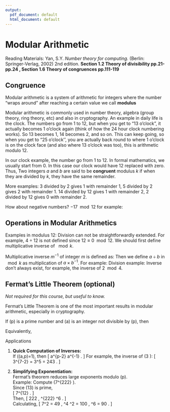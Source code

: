 ```yaml
---
output:
  pdf_document: default
  html_document: default
---
```

# Modular Arithmetic

Reading Materials: \newline
Yan, S.Y. *Number theory for computing.* (Berlin: Springer-Verlag, 2002) 2nd edition. **Section 1.2 Theory of divisibility pp.21-pp.24 , Section 1.6 Theory of congruences pp.111-119**

## Congruence

\noindent Modular arithmetic is a system of arithmetic for integers where the number "wraps around" after reaching a certain value we call **modulus**



\noindent Modular arithmetic is commonly used in number theory, algebra (group theory, ring theory, etc) and also in cryptography. An example in daily life is the clock. The numbers go from 1 to 12, but when you get to "13 o'clock", it actually becomes 1 o'clock again (think of how the 24 hour clock numbering works). So 13 becomes 1, 14 becomes 2, and so on. This can keep going, so when you get to "25 o'clock'', you are actually back round to where 1 o'clock is on the clock face (and also where 13 o'clock was too), this is arithmetic modulo 12.



\noindent In our clock example, the number go from 1 to 12. In formal mathematics, we usually start from 0. In this case our clock would have 12 replaced with zero. Thus,
\begin{equation}
24\equiv 0 \mod{12}
\end{equation}
\noindent Two integers $a$ and $b$ are said to be **congruent** modulus $k$ if when they are divided by $k$, they have the same remainder.

\noindent More examples:
\begin{equation}
\begin{split}
3 &\equiv 5 \mod{2} 
\end{split}
\end{equation}
3 divided by 2 gives 1 with remainder 1, 5 divided by 2 gives 2 with remainder 1.
\begin{equation}
\begin{split}
14 &\equiv 2 \mod{12} 
\end{split}
\end{equation}
14 divided by 12 gives 1 with remainder 2, 2 divided by 12 gives 0 with remainder 2.


\noindent How about negative numbers? $-17 \mod{12}$ for example:
\begin{equation}
\begin{split}
-17 \mod{12} & \equiv -5\mod{12}\\
 & \equiv 7 \mod{12}
\end{split}
\end{equation}

## Operations in Modular Arithmetics

Examples in modulus 12:
\begin{equation}
	\begin{split}
		14+28\equiv 2+4 \equiv 6 & \rightarrow 14+28 \equiv 6\mod{12}\\
		28-14\equiv 4-2 \equiv 2 & \rightarrow 28-14 \equiv 2\mod{12}\\
		11+28\equiv 11+4 \equiv 15 \equiv 3 & \rightarrow 11+28 \equiv 3\mod{12}\\
		14\times28\equiv 2\times4 \equiv 8 & \rightarrow 14\times28 \equiv 8\mod{12}\\
	\end{split}
\end{equation}
Division can not be straightforwardly extended. For example, $4\div 12$ is not defined since $12\equiv 0 \mod 12$. We should first define multiplicative inverse of $\mod k$.


\noindent Multiplicative inverse $m^{-1}$ of integer $m$ is defined as:
\begin{equation}
	m\times m^{-1} = 1 \mod k
\end{equation}
Then we define $a\div b$ in $\mod k$ as multiplication of $a\times b^{-1}$. For example:
\begin{equation}
	\begin{split}
		2^{-1} \mod 7 & \\
		2 \times 4 \equiv 1 \mod 7 & \rightarrow 2^{-1} \mod 7 = 4 \mod 7
	\end{split}
\end{equation}
Division example:
\begin{equation}
6 \div 2 \mod 7 \equiv 6 \times 2^{-1} \equiv 6\times 4 \equiv 24 \equiv 3 \mod 7
\end{equation}
Inverse don't always exist, for example, the inverse of $2 \mod 4$.

## Fermat's Little Theorem (optional)

*Not required for this course, but useful to know.*

Fermat's Little Theorem is one of the most important results in modular arithmetic, especially in cryptography.

If \(p\) is a prime number and \(a\) is an integer not divisible by \(p\), then
\begin{equation}
a^{p-1} \equiv 1 \pmod{p}.
\end{equation}

\noindent Equivalently,
\begin{equation}
a^p \equiv a \pmod{p}, \quad \text{for all integers } a.
\end{equation}

Applications

1. **Quick Computation of Inverses:**  
   If \(\gcd(a,p)=1\), then
   \[
   a^{p-2} \equiv a^{-1} \pmod{p}.
   \]
   For example, the inverse of \(3 \pmod{7}\):
   \[
   3^{7-2} = 3^5 = 243 \equiv 5 \pmod{7}.
   \]

2. **Simplifying Exponentiation:**  
   Fermat’s theorem reduces large exponents modulo \(p\).  
   Example: Compute \(7^{222} \pmod{13}\).  
   Since \(13\) is prime,  
   \[
   7^{12} \equiv 1 \pmod{13}.
   \]  
   Then,
   \[
   222 \equiv 6 \pmod{12}, \quad \Rightarrow \quad 7^{222} \equiv 7^6 \pmod{13}.
   \]  
   Calculating,
   \[
   7^2 = 49 \equiv 10, \quad 7^4 \equiv 10^2 = 100 \equiv 9, \quad 7^6 \equiv 9 \times 10 = 90 \equiv 12 \pmod{13}.
   \]

